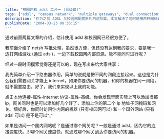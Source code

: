 ```yaml
---
title: "校园网和 adsl 二合一 (晋级篇)"
tags: ["adsl", "campus network", "multiple gateways", "dual connection", "networking", "routing", "ip configuration", "internet protocol", "tcp/ip advanced", "tech tutorial"]
description: "作为之前 ADSL 与校园网配置系列的进阶篇，本文解决了同时使用两种网络连接的需求。作者介绍了如何通过 Windows 的高级 TCP/IP 设置实现同时添加多个 IP 地址、子网掩码和网关，从而达到既可以通过 ADSL 玩网络游戏，又能通过校园网下载内部资源的目的。文章还简要解释了路由器的工作原理，以及系统如何根据连接速度选择网关的过程。"
publishDate: "2004-03-23 08:36:15"
---
```


通过前面两篇文章的介绍，估计使用 adsl 和校园网已经很方便了。

我前面介绍了 netsh 写批处理，虽然很方便，但还没有达到我的要求，要是我一边打网络游戏 (通过 adsl)，一边下载校园网内部资源。能不能同时进行呢？

经过一段时间摸索觉得还是可以的，现在写出来给大家共享：

我先简单介绍一下路由器作用，简单的说就是把不同的网段连接起来。这也是为什么我们需要网关才能上 internet，如果你要访问的机器，和你的机器在同一网段，就不需要路由。好了，我们来实现以上我的功能。

点击本地连接-属性-internet 协议-属性-高级。你会发现里面实际上可以添加很都 ip，网关同时也是可以添加好几个好了，添加上你的第二个 ip 地址子网掩码和网关。填好后，你同时访问你内网的机器 (只有校园网可以) 和一个国外网站 (只有 adsl 可以) 是不是可以^_^

如果是访问一个国内网站呢？是通过哪个网关呢？一般是通过 adsl，因为它的连接速度快。即哪个网关速度快，就通过哪个网关到达你要访问的机器。
